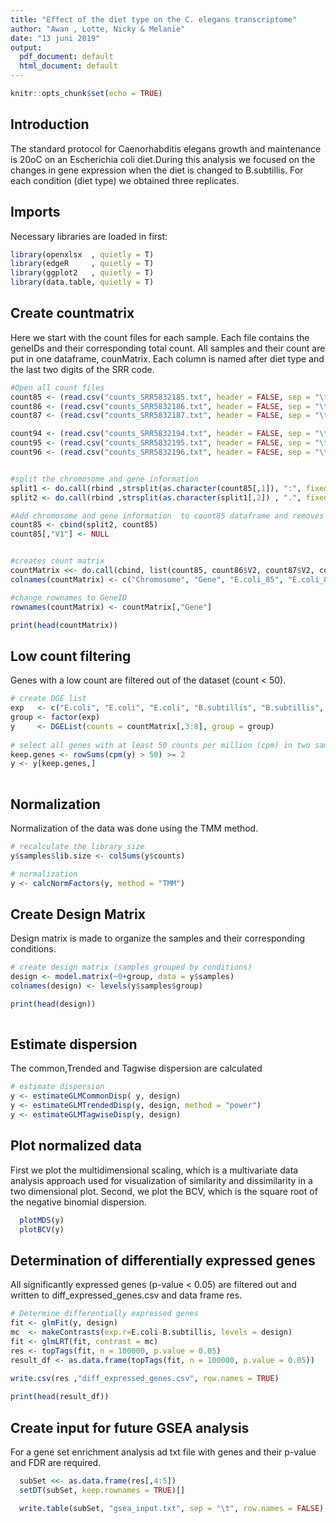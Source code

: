 ```yaml
---
title: "Effect of the diet type on the C. elegans transcriptome"
author: "Awan , Lotte, Nicky & Melanie"
date: "13 juni 2019"
output:
  pdf_document: default
  html_document: default
---
```


```r
knitr::opts_chunk$set(echo = TRUE)
```

## Introduction

The standard protocol for Caenorhabditis elegans growth and maintenance is 20oC on an Escherichia coli diet.During this analysis we focused on the changes in gene expression when the diet is changed to B.subtillis. 
For each condition (diet type) we obtained three replicates. 


## Imports

Necessary libraries are loaded in first:
```r
library(openxlsx  , quietly = T)
library(edgeR     , quietly = T)
library(ggplot2   , quietly = T)
library(data.table, quietly = T)
```


## Create countmatrix

Here we start with the count files for each sample. Each file contains the geneIDs and their corresponding total count. All samples and their count are put in one dataframe, counMatrix. Each column is named after diet type and the last two digits of the SRR code. 

```r
  
#Open all count files
count85 <- (read.csv("counts_SRR5832185.txt", header = FALSE, sep = "\t"))
count86 <- (read.csv("counts_SRR5832186.txt", header = FALSE, sep = "\t"))
count87 <- (read.csv("counts_SRR5832187.txt", header = FALSE, sep = "\t"))

count94 <- (read.csv("counts_SRR5832194.txt", header = FALSE, sep = "\t"))
count95 <- (read.csv("counts_SRR5832195.txt", header = FALSE, sep = "\t"))
count96 <- (read.csv("counts_SRR5832196.txt", header = FALSE, sep = "\t"))


#split the chromosome and gene information
split1 <- do.call(rbind ,strsplit(as.character(count85[,1]), ":", fixed = TRUE))
split2 <- do.call(rbind ,strsplit(as.character(split1[,2]) , ".", fixed = TRUE))

#Add chromosome and gene information  to count85 dataframe and removes old column
count85 <- cbind(split2, count85)
count85[,"V1"] <- NULL


#creates count matrix 
countMatrix <<- do.call(cbind, list(count85, count86$V2, count87$V2, count94$V2, count95$V2, count96$V2))
colnames(countMatrix) <- c("Chromosome", "Gene", "E.coli_85", "E.coli_86", "E.coli_87", "B.subtillis_94", "B.subtillis_95", "B.subtillis_96")

#change rownames to GeneID
rownames(countMatrix) <- countMatrix[,"Gene"]

print(head(countMatrix))

```


## Low count filtering 

Genes with a low count are filtered out of the dataset (count < 50).

```r

# create DGE list
exp   <- c("E.coli", "E.coli", "E.coli", "B.subtillis", "B.subtillis", "B.subtillis")
group <- factor(exp)
y     <- DGEList(counts = countMatrix[,3:8], group = group)
  
# select all genes with at least 50 counts per million (cpm) in two samples
keep.genes <- rowSums(cpm(y) > 50) >= 2
y <- y[keep.genes,]
  
```


## Normalization

Normalization of the data was done using the TMM method.

```r
# recalculate the library size
y$samples$lib.size <- colSums(y$counts)

# normalization
y <- calcNormFactors(y, method = "TMM")
```


## Create Design Matrix

Design matrix is made to organize the samples and their corresponding conditions. 

```r
# create design matrix (samples grouped by conditions)
design <- model.matrix(~0+group, data = y$samples)
colnames(design) <- levels(y$samples$group)

print(head(design))
  
```


## Estimate dispersion

The common,Trended and Tagwise dispersion are calculated

```r
# estimate dispersion
y <- estimateGLMCommonDisp( y, design)
y <- estimateGLMTrendedDisp(y, design, method = "power")
y <- estimateGLMTagwiseDisp(y, design)
```


## Plot normalized data

First we plot the multidimensional scaling, which is a multivariate data analysis approach used for visualization of similarity and dissimilarity in a two dimensional plot. Second, we plot the BCV, which is the square root of the negative binomial dispersion. 

```r
  plotMDS(y)
  plotBCV(y)
```


## Determination of differentially expressed genes

All significantly expressed genes (p-value < 0.05) are filtered out and written to diff_expressed_genes.csv and data frame res. 

```r
# Determine differentially expressed genes
fit <- glmFit(y, design)
mc  <- makeContrasts(exp.r=E.coli-B.subtillis, levels = design)
fit <- glmLRT(fit, contrast = mc)
res <- topTags(fit, n = 100000, p.value = 0.05)
result_df <- as.data.frame(topTags(fit, n = 100000, p.value = 0.05))
  
write.csv(res ,"diff_expressed_genes.csv", row.names = TRUE)

print(head(result_df))
```

## Create input for future GSEA analysis

For a gene set enrichment analysis ad txt file with genes and their p-value and FDR are required. 

```r
  subSet <<- as.data.frame(res[,4:5])
  setDT(subSet, keep.rownames = TRUE)[]

  write.table(subSet, "gsea_input.txt", sep = "\t", row.names = FALSE)
```











